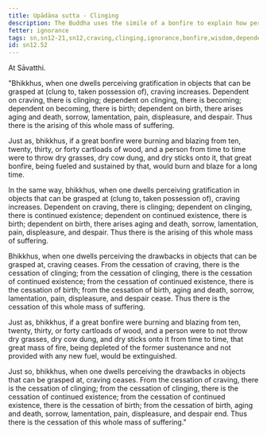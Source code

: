 ```yaml
---
title: Upādāna sutta - Clinging
description: The Buddha uses the simile of a bonfire to explain how perceiving gratification in objects that can be grasped at leads to clinging, to suffering, and how perceiving drawbacks in objects that can be grasped at leads to the cessation of clinging, to the ending of suffering.
fetter: ignorance
tags: sn,sn12-21,sn12,craving,clinging,ignorance,bonfire,wisdom,dependent origination
id: sn12.52
---
```


At Sāvatthi.

"Bhikkhus, when one dwells perceiving gratification in objects that can be grasped at (clung to, taken possession of), craving increases. Dependent on craving, there is clinging; dependent on clinging, there is becoming; dependent on becoming, there is birth; dependent on birth, there arises aging and death, sorrow, lamentation, pain, displeasure, and despair. Thus there is the arising of this whole mass of suffering.

Just as, bhikkhus, if a great bonfire were burning and blazing from ten, twenty, thirty, or forty cartloads of wood, and a person from time to time were to throw dry grasses, dry cow dung, and dry sticks onto it, that great bonfire, being fueled and sustained by that, would burn and blaze for a long time.

In the same way, bhikkhus, when one dwells perceiving gratification in objects that can be grasped at (clung to, taken possession of), craving increases. Dependent on craving, there is clinging; dependent on clinging, there is continued existence; dependent on continued existence, there is birth; dependent on birth, there arises aging and death, sorrow, lamentation, pain, displeasure, and despair. Thus there is the arising of this whole mass of suffering.

Bhikkhus, when one dwells perceiving the drawbacks in objects that can be grasped at, craving ceases. From the cessation of craving, there is the cessation of clinging; from the cessation of clinging, there is the cessation of continued existence; from the cessation of continued existence, there is the cessation of birth; from the cessation of birth, aging and death, sorrow, lamentation, pain, displeasure, and despair cease. Thus there is the cessation of this whole mass of suffering.

Just as, bhikkhus, if a great bonfire were burning and blazing from ten, twenty, thirty, or forty cartloads of wood, and a person were to not throw dry grasses, dry cow dung, and dry sticks onto it from time to time, that great mass of fire, being depleted of the former sustenance and not provided with any new fuel, would be extinguished.

Just so, bhikkhus, when one dwells perceiving the drawbacks in objects that can be grasped at, craving ceases. From the cessation of craving, there is the cessation of clinging; from the cessation of clinging, there is the cessation of continued existence; from the cessation of continued existence, there is the cessation of birth; from the cessation of birth, aging and death, sorrow, lamentation, pain, displeasure, and despair end. Thus there is the cessation of this whole mass of suffering."